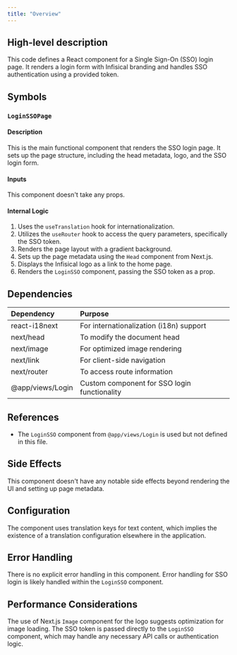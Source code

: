 ```yaml
---
title: "Overview"
---
```


## High-level description
This code defines a React component for a Single Sign-On (SSO) login page. It renders a login form with Infisical branding and handles SSO authentication using a provided token.

## Symbols

### `LoginSSOPage`
#### Description
This is the main functional component that renders the SSO login page. It sets up the page structure, including the head metadata, logo, and the SSO login form.

#### Inputs
This component doesn't take any props.

#### Internal Logic
1. Uses the `useTranslation` hook for internationalization.
2. Utilizes the `useRouter` hook to access the query parameters, specifically the SSO token.
3. Renders the page layout with a gradient background.
4. Sets up the page metadata using the `Head` component from Next.js.
5. Displays the Infisical logo as a link to the home page.
6. Renders the `LoginSSO` component, passing the SSO token as a prop.

## Dependencies
| Dependency | Purpose |
|:-----------|:--------|
| react-i18next | For internationalization (i18n) support |
| next/head | To modify the document head |
| next/image | For optimized image rendering |
| next/link | For client-side navigation |
| next/router | To access route information |
| @app/views/Login | Custom component for SSO login functionality |

## References
- The `LoginSSO` component from `@app/views/Login` is used but not defined in this file.

## Side Effects
This component doesn't have any notable side effects beyond rendering the UI and setting up page metadata.

## Configuration
The component uses translation keys for text content, which implies the existence of a translation configuration elsewhere in the application.

## Error Handling
There is no explicit error handling in this component. Error handling for SSO login is likely handled within the `LoginSSO` component.

## Performance Considerations
The use of Next.js `Image` component for the logo suggests optimization for image loading. The SSO token is passed directly to the `LoginSSO` component, which may handle any necessary API calls or authentication logic.